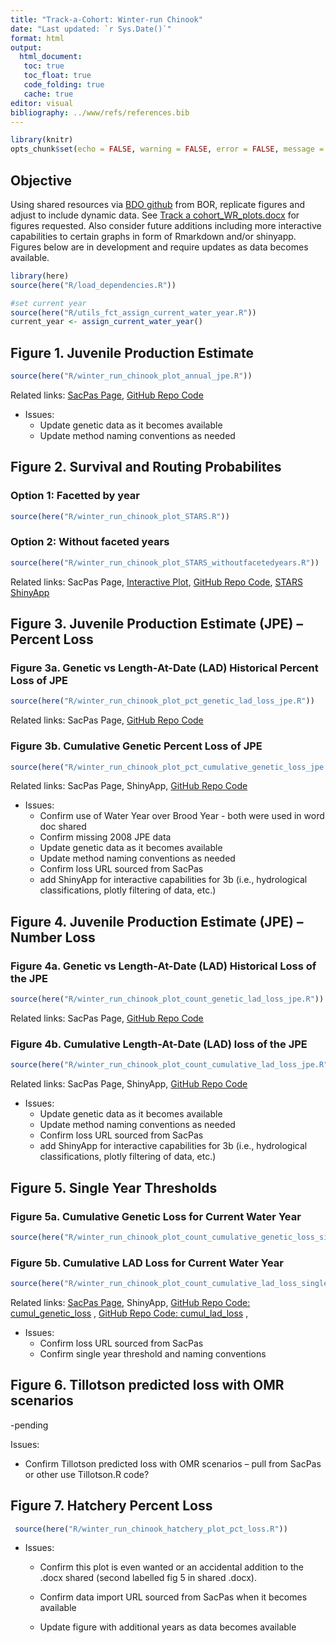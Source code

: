 ```yaml
---
title: "Track-a-Cohort: Winter-run Chinook"
date: "Last updated: `r Sys.Date()`"
format: html
output:
  html_document: 
   toc: true
   toc_float: true
   code_folding: true
   cache: true 
editor: visual
bibliography: ../www/refs/references.bib
---
```


```r
library(knitr)
opts_chunk$set(echo = FALSE, warning = FALSE, error = FALSE, message = FALSE)
```

## Objective

Using shared resources via [BDO github](https://github.com/BDO-Science/track-a-cohort) from BOR, replicate figures and adjust to include dynamic data. See [Track a cohort_WR_plots.docx](https://github.com/BDO-Science/track-a-cohort/blob/main/Track%20a%20Cohort_WR_plots.docx) for figures requested. Also consider future additions including more interactive capabilities to certain graphs in form of Rmarkdown and/or shinyapp. Figures below are in development and require updates as data becomes available.

```r
library(here)
source(here("R/load_dependencies.R"))

#set current year
source(here("R/utils_fct_assign_current_water_year.R"))
current_year <- assign_current_water_year()
```

## Figure 1. Juvenile Production Estimate

```r
source(here("R/winter_run_chinook_plot_annual_jpe.R"))
```

Related links: [SacPas Page](https://www.cbr.washington.edu/sacramento/data/jpe_data.html), [GitHub Repo Code](https://github.com/caitobrien/TAC/blob/main/R/winter_run_chinook_plot_annual_jpe.R)

-   Issues:
    -   Update genetic data as it becomes available
    -   Update method naming conventions as needed

## Figure 2. Survival and Routing Probabilites

### Option 1: Facetted by year

```r
source(here("R/winter_run_chinook_plot_STARS.R"))
```

### Option 2: Without faceted years

```r
source(here("R/winter_run_chinook_plot_STARS_withoutfacetedyears.R"))
```

Related links: SacPas Page, [Interactive Plot](https://csobrien.shinyapps.io/TAC_WRChinook_STARS/), [GitHub Repo Code](https://github.com/caitobrien/TAC/blob/main/R/winter_run_chinook_plot_STARS.R), [STARS ShinyApp](https://www.cbr.washington.edu/shiny/STARS/)

## Figure 3. Juvenile Production Estimate (JPE) – Percent Loss

### Figure 3a. Genetic vs Length-At-Date (LAD) Historical Percent Loss of JPE

```r
source(here("R/winter_run_chinook_plot_pct_genetic_lad_loss_jpe.R"))
```

Related links: SacPas Page, [GitHub Repo Code](https://github.com/caitobrien/TAC/blob/main/R/winter_run_chinook_plot_pct_genetic_lad_loss_jpe.R)

### Figure 3b. Cumulative Genetic Percent Loss of JPE

```r
source(here("R/winter_run_chinook_plot_pct_cumulative_genetic_loss_jpe.R"))
```

Related links: SacPas Page, ShinyApp, [GitHub Repo Code](https://github.com/caitobrien/TAC/blob/main/R/winter_run_chinook_plot_pct_cumulative_genetic_loss_jpe.R)

-   Issues:
    -   Confirm use of Water Year over Brood Year - both were used in word doc shared
    -   Confirm missing 2008 JPE data
    -   Update genetic data as it becomes available
    -   Update method naming conventions as needed
    -   Confirm loss URL sourced from SacPas
    -   add ShinyApp for interactive capabilities for 3b (i.e., hydrological classifications, plotly filtering of data, etc.)

## Figure 4. Juvenile Production Estimate (JPE) – Number Loss

### Figure 4a. Genetic vs Length-At-Date (LAD) Historical Loss of the JPE

```r
source(here("R/winter_run_chinook_plot_count_genetic_lad_loss_jpe.R"))
```

Related links: SacPas Page, [GitHub Repo Code](https://github.com/caitobrien/TAC/blob/main/R/winter_run_chinook_plot_count_genetic_lad_loss_jpe.R)

### Figure 4b. Cumulative Length-At-Date (LAD) loss of the JPE

```r
source(here("R/winter_run_chinook_plot_count_cumulative_lad_loss_jpe.R"))
```

Related links: SacPas Page, ShinyApp, [GitHub Repo Code](https://github.com/caitobrien/TAC/blob/main/R/winter_run_chinook_plot_count_cumulative_lad_loss_jpe.R)

-   Issues:
    -   Update genetic data as it becomes available
    -   Update method naming conventions as needed
    -   Confirm loss URL sourced from SacPas
    -   add ShinyApp for interactive capabilities for 3b (i.e., hydrological classifications, plotly filtering of data, etc.)

## Figure 5. Single Year Thresholds

### Figure 5a. Cumulative Genetic Loss for Current Water Year

```r
source(here("R/winter_run_chinook_plot_count_cumulative_genetic_loss_single_year_thresholds.R"))
```

### Figure 5b. Cumulative LAD Loss for Current Water Year

```r
source(here("R/winter_run_chinook_plot_count_cumulative_lad_loss_single_year_thresholds.R"))
```

Related links: [SacPas Page](https://www.cbr.washington.edu/sacramento/workgroups/salmon_monitoring.html#loss), ShinyApp, [GitHub Repo Code: cumul_genetic_loss](https://github.com/caitobrien/TAC/blob/main/R/winter_run_chinook_plot_count_cumulative_genetic_loss_single_year_thresholds.R) , [GitHub Repo Code: cumul_lad_loss](https://github.com/caitobrien/TAC/blob/main/R/winter_run_chinook_plot_count_cumulative_lad_loss_single_year_thresholds.R) ,

-   Issues:
    -   Confirm loss URL sourced from SacPas
    -   Confirm single year threshold and naming conventions

## Figure 6. Tillotson predicted loss with OMR scenarios

-pending

Issues:

-   Confirm Tillotson predicted loss with OMR scenarios -- pull from SacPas or other use Tillotson.R code?

## Figure 7. Hatchery Percent Loss

```r
 source(here("R/winter_run_chinook_hatchery_plot_pct_loss.R"))
```

-   Issues:
    -   Confirm this plot is even wanted or an accidental addition to the .docx shared (second labelled fig 5 in shared .docx).

    -   Confirm data import URL sourced from SacPas when it becomes available

    -   Update figure with additional years as data becomes available
